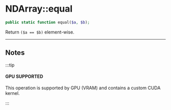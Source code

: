 # NDArray::equal

```php
public static function equal($a, $b);
```
Return `($a == $b)` element-wise.


---

## Notes

:::tip

#### GPU SUPPORTED
This operation is supported by GPU (VRAM) and contains a custom CUDA kernel.

:::